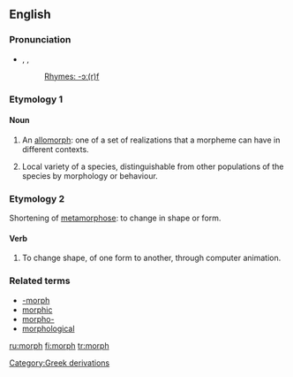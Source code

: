 {{see|morph-|-morph}}
{{wikipedia}}
==English==

===Pronunciation===
*{{AHD|mô(r)f}}, {{IPA|/mɔː(r)f/}}, {{SAMPA|/mO:(r)f/}}
*: [[Rhymes:English:-ɔː(r)f|Rhymes: -ɔː(r)f]]

===Etymology 1===
{{back-form|morpheme}}

====Noun====
{{en-noun}}

# {{linguistics}} An [[allomorph]]: one of a set of realizations that a morpheme can have in different contexts.
# {{biology}} Local variety of a species, distinguishable from other populations of the species by morphology or behaviour.

===Etymology 2===
Shortening of [[metamorphose]]: to change in shape or form.

====Verb====
{{en-verb}}

# {{colloquial}} To change shape, of one form to another, through computer animation.

===Related terms===
*[[-morph]]
*[[morphic]]
*[[morpho-]]
*[[morphological]]

[[Category:Greek derivations]]

[[ru:morph]]
[[fi:morph]]
[[tr:morph]]